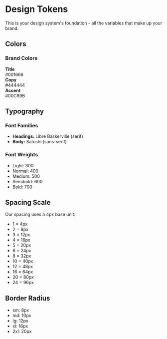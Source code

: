 
<Meta title="Design System/Design Tokens" />

# Design Tokens

This is your design system's foundation - all the variables that make up your brand.

## Colors

### Brand Colors

<div style={{ display: 'flex', gap: '1rem', marginBottom: '2rem' }}>
  <div style={{ width: '150px' }}>
    <div style={{ 
      backgroundColor: 'var(--color-title)', 
      height: '100px', 
      borderRadius: '8px',
      marginBottom: '0.5rem'
    }}></div>
    <strong>Title</strong>
    <div>#001666</div>
  </div>
  <div style={{ width: '150px' }}>
    <div style={{ 
      backgroundColor: 'var(--color-copy)', 
      height: '100px', 
      borderRadius: '8px',
      marginBottom: '0.5rem'
    }}></div>
    <strong>Copy</strong>
    <div>#444444</div>
  </div>
  <div style={{ width: '150px' }}>
    <div style={{ 
      backgroundColor: 'var(--color-accent)', 
      height: '100px', 
      borderRadius: '8px',
      marginBottom: '0.5rem'
    }}></div>
    <strong>Accent</strong>
    <div>#00C89B</div>
  </div>
</div>

## Typography

### Font Families
- **Headings:** Libre Baskerville (serif)
- **Body:** Satoshi (sans-serif)

### Font Weights
- Light: 300
- Normal: 400
- Medium: 500
- Semibold: 600
- Bold: 700

## Spacing Scale
Our spacing uses a 4px base unit:
- 1 = 4px
- 2 = 8px
- 3 = 12px
- 4 = 16px
- 5 = 20px
- 6 = 24px
- 8 = 32px
- 10 = 40px
- 12 = 48px
- 16 = 64px
- 20 = 80px
- 24 = 96px

## Border Radius
- sm: 8px
- md: 10px
- lg: 12px
- xl: 16px
- 2xl: 20px